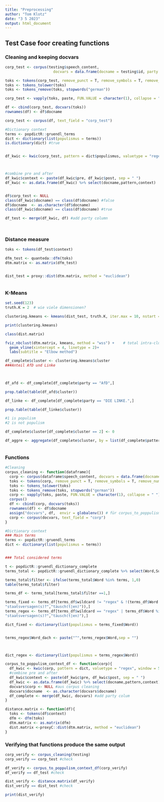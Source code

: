 ---
title: "Preprocessing"
author: "Tom Klotz"
date: "3 5 2023"
output: html_document
---



## Test Case foor creating functions
### Cleaning and keeping docvars
```{r}
corp_test <- corpus(testing$speech_content, 
                      docvars = data.frame(docname = testing$id, party = testing$party))

toks <- tokens(corp_test, remove_punct = T, remove_symbols = T, remove_numbers = T)
toks <- tokens_tolower(toks)
toks <- tokens_remove(toks, stopwords("german"))

corp_test <- vapply(toks, paste, FUN.VALUE = character(1), collapse = " ") %>%corpus()

df <- cbind(corp_test, docvars(toks))
rownames(df) <- df$docname

corp_test <- corpus(df, text_field = "corp_test") 

```


```{r}
#Dictionary context
terms <- popdictR::gruendl_terms
dict <- dictionary(list(populismus = terms))
is.dictionary(dict) #true


df_kwic <- kwic(corp_test, pattern = dict$populismus, valuetype = "regex", window = 5)



#combine pre and after
df_kwic$context <- paste(df_kwic$pre, df_kwic$post, sep = " ")
df_kwic <- as.data.frame(df_kwic) %>% select(docname,pattern,context)


df$corp_test <- NULL
class(df_kwic$docname) == class(df$docname) #false
df$docname  <- as.character(df$docname)
class(df_kwic$docname) == class(df$docname) #true

df_test <- merge(df_kwic, df) #add party column




```


### Distance measure
```{r}
toks <- tokens(df_test$context)

dfm_test <- quanteda::dfm(toks)
dtm.matrix <- as.matrix(dfm_test) 


dist_test = proxy::dist(dtm.matrix, method = "euclidean")



```

### K-Means
```{r}
set.seed(123)
truth.K = 2  # wie viele dimensionen?

clustering.kmeans <- kmeans(dist_test, truth.K, iter.max = 10, nstart = 2)

print(clustering.kmeans)

class(dist.matrix)

fviz_nbclust(dtm.matrix, kmeans, method = "wss") +    # total intra-cluster variation
  geom_vline(xintercept = 4, linetype = 2)+
  labs(subtitle = "Elbow method")
```


```{r}
df_complete$cluster <- clustering.kmeans$cluster
###Anteil AfD und Linke


  
df_afd <- df_complete[df_complete$party == "AfD",] 

prop.table(table(df_afd$cluster))

df_linke <- df_complete[df_complete$party == "DIE LINKE.",] 

prop.table(table(df_linke$cluster))

#1 is populism
#2 is not populism

df_complete$cluster[df_complete$cluster == 2] <- 0
```


```{r}


df_aggre <- aggregate(df_complete$cluster, by = list(df_complete$pattern), FUN = "mean")



```


### Functions
```{r, echo=FALSE}
#Cleaning
corpus_cleaning <- function(dataframe){
  corp <- corpus(dataframe$speech_content, docvars = data.frame(docname = dataframe$id, party = dataframe$party))
  toks <- tokens(corp, remove_punct = T, remove_symbols = T, remove_numbers = T, include_docvars = T)
  toks <- tokens_tolower(toks)
  toks <- tokens_remove(toks, stopwords("german"))
  corp <- vapply(toks, paste, FUN.VALUE = character(1), collapse = " ") %>%
  corpus()
  df <- cbind(corp, docvars(toks)) 
  rownames(df) <- df$docname
  assign("docvars", df,  envir = globalenv()) # für corpus_to_poppulism_context_df
  corp <- corpus(docvars, text_field = "corp")
}
```


```{r, echo=FALSE}
#Dictionary context
### Main terms
terms <- popdictR::gruendl_terms
dict <- dictionary(list(populismus = terms))


### Total considered terms

t <- popdictR::gruendl_dictionary_complete
terms_total <- popdictR::gruendl_dictionary_complete %>% select(Word,Sub_Type,Comment,duplicate, real_duplicate,wildcard)

terms_total$filter <- ifelse(terms_total$Word %in% terms, 1,0)
table(terms_total$filter)

terms_df <- terms_total[terms_total$filter ==1,]

terms_fixed <- terms_df[terms_df$wildcard != "regex" & !(terms_df$Word %in% c("hausverstand(s|es)?",	
"staatsversagen(s)?","täusch(t|en)")),]
terms_regex <- terms_df[terms_df$wildcard == "regex" | terms_df$Word %in% c("hausverstand(s|es)?",	
"staatsversagen(s)?","täusch(t|en)"),]

dict_fixed <- dictionary(list(populismus = terms_fixed$Word))


terms_regex$Word_dach <- paste("^",terms_regex$Word,sep = "")



dict_regex <- dictionary(list(populismus = terms_regex$Word))
```


```{r, echo=FALSE}
corpus_to_poppulism_context_df <- function(corp){
  df_kwic <- kwic(corp, pattern = dict, valuetype = "regex", window = 5) #window 
  #combine pre and after
  df_kwic$context <- paste(df_kwic$pre, df_kwic$post, sep = " ")
  df_kwic <- as.data.frame(df_kwic) %>% select(docname,pattern,context)
  docvars$corp <- NULL #aus corpus cleaning
  docvars$docname  <- as.character(docvars$docname)
  df_complete <- merge(df_kwic, docvars) #add party colum
}
```


```{r, echo=FALSE}
distance.matrix <- function(df){
  toks <- tokens(df$context)
  dfm <- dfm(toks) 
  dtm.matrix <- as.matrix(dfm)
  dist.matrix <-proxyC::dist(dtm.matrix, method = "euclidean")
}


```

### Verifying that functions produce the same output

```{r}
corp_verify <- corpus_cleaning(testing)
corp_verify == corp_test #check

df_verify <- corpus_to_poppulism_context_df(corp_verify)
df_verify == df_test #check

dist_verify <- distance.matrix(df_verify)
dist_verify == dist_test #check

print(dist_verify)


```





